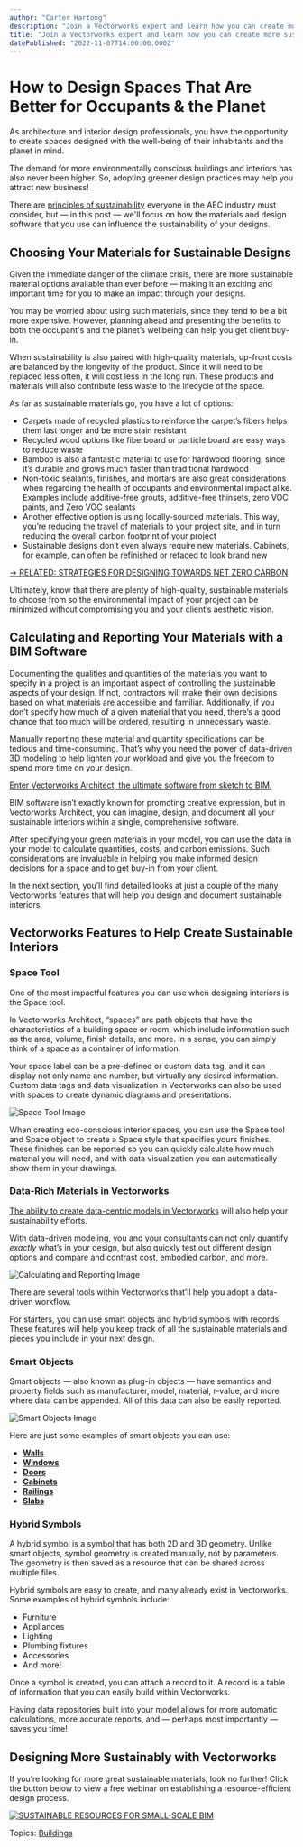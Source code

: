 ```yaml
---
author: "Carter Hartong"
description: "Join a Vectorworks expert and learn how you can create more sustainable interiors with materials and a BIM design software."
title: "Join a Vectorworks expert and learn how you can create more sustainable interiors with materials and a BIM design software." 
datePublished: "2022-11-07T14:00:00.000Z"
---
```

# How to Design Spaces That Are Better for Occupants & the Planet

As architecture and interior design professionals, you have the opportunity to create spaces designed with the well-being of their inhabitants and the planet in mind. 

The demand for more environmentally conscious buildings and interiors has also never been higher. So, adopting greener design practices may help you attract new business!

There are [principles of sustainability](https://ascelibrary.org/doi/10.1061/%28ASCE%29ME.1943-5479.0000030) everyone in the AEC industry must consider, but — in this post — we'll focus on how the materials and design software that you use can influence the sustainability of your designs.

## Choosing Your Materials for Sustainable Designs

Given the immediate danger of the climate crisis, there are more sustainable material options available than ever before — making it an exciting and important time for you to make an impact through your designs. 

You may be worried about using such materials, since they tend to be a bit more expensive. However, planning ahead and presenting the benefits to both the occupant's and the planet’s wellbeing can help you get client buy-in.

When sustainability is also paired with high-quality materials, up-front costs are balanced by the longevity of the product. Since it will need to be replaced less often, it will cost less in the long run. These products and materials will also contribute less waste to the lifecycle of the space.

As far as sustainable materials go, you have a lot of options:

* Carpets made of recycled plastics to reinforce the carpet’s fibers helps them last longer and be more stain resistant
* Recycled wood options like fiberboard or particle board are easy ways to reduce waste
* Bamboo is also a fantastic material to use for hardwood flooring, since it’s durable and grows much faster than traditional hardwood
* Non-toxic sealants, finishes, and mortars are also great considerations when regarding the health of occupants and environmental impact alike. Examples include additive-free grouts, additive-free thinsets, zero VOC paints, and Zero VOC sealants
* Another effective option is using locally-sourced materials. This way, you’re reducing the travel of materials to your project site, and in turn reducing the overall carbon footprint of your project
* Sustainable designs don’t even always require new materials. Cabinets, for example, can often be refinished or refaced to look brand new

[\-> RELATED: STRATEGIES FOR DESIGNING TOWARDS NET ZERO CARBON](../../../net/vectorworks/blog/strategies-for-designing-towards-net-zero-carbon.html)

Ultimately, know that there are plenty of high-quality, sustainable materials to choose from so the environmental impact of your project can be minimized without compromising you and your client’s aesthetic vision.

## Calculating and Reporting Your Materials with a BIM Software

 Documenting the qualities and quantities of the materials you want to specify in a project is an important aspect of controlling the sustainable aspects of your design. If not, contractors will make their own decisions based on what materials are accessible and familiar. Additionally, if you don’t specify how much of a given material that you need, there’s a good chance that too much will be ordered, resulting in unnecessary waste.

Manually reporting these material and quantity specifications can be tedious and time-consuming. That’s why you need the power of data-driven 3D modeling to help lighten your workload and give you the freedom to spend more time on your design. 

[Enter Vectorworks Architect, the ultimate software from sketch to BIM. ](https://www.vectorworks.net/architect)

BIM software isn’t exactly known for promoting creative expression, but in Vectorworks Architect, you can imagine, design, and document all your sustainable interiors within a single, comprehensive software.

After specifying your green materials in your model, you can use the data in your model to calculate quantities, costs, and carbon emissions. Such considerations are invaluable in helping you make informed design decisions for a space and to get buy-in from your client. 

In the next section, you’ll find detailed looks at just a couple of the many Vectorworks features that will help you design and document sustainable interiors. 

## Vectorworks Features to Help Create Sustainable Interiors

### Space Tool

One of the most impactful features you can use when designing interiors is the Space tool. 

In Vectorworks Architect, “spaces” are path objects that have the characteristics of a building space or room, which include information such as the area, volume, finish details, and more. In a sense, you can simply think of a space as a container of information. 

Your space label can be a pre-defined or custom data tag, and it can display not only name and number, but virtually any desired information. Custom data tags and data visualization in Vectorworks can also be used with spaces to create dynamic diagrams and presentations. 

![Space Tool Image](https://blog.vectorworks.net/hs-fs/hubfs/Blog%20Images/221028_Sustainable%20Interiors%20with%20Data%20Driven%20Design/Space%20Tool%20Image.png?width=1440&height=1047&name=Space%20Tool%20Image.png)

When creating eco-conscious interior spaces, you can use the Space tool and Space object to create a Space style that specifies yours finishes. These finishes can be reported so you can quickly calculate how much material you will need, and with data visualization you can automatically show them in your drawings. 

### Data-Rich Materials in Vectorworks 

[The ability to create data-centric models in Vectorworks](../../../net/vectorworks/blog/data-driven-modeling-interiors.html) will also help your sustainability efforts. 

With data-driven modeling, you and your consultants can not only quantify _exactly_ what’s in your design, but also quickly test out different design options and compare and contrast cost, embodied carbon, and more. 

![Calculating and Reporting Image](https://blog.vectorworks.net/hs-fs/hubfs/Blog%20Images/221028_Sustainable%20Interiors%20with%20Data%20Driven%20Design/Calculating%20and%20Reporting%20Image.png?width=1440&height=975&name=Calculating%20and%20Reporting%20Image.png)

There are several tools within Vectorworks that’ll help you adopt a data-driven workflow. 

For starters, you can use smart objects and hybrid symbols with records. These features will help you keep track of all the sustainable materials and pieces you include in your next design. 

### Smart Objects

Smart objects — also known as plug-in objects — have semantics and property fields such as manufacturer, model, material, r-value, and more where data can be appended. All of this data can also be easily reported. 

![Smart Objects Image](https://blog.vectorworks.net/hs-fs/hubfs/Blog%20Images/221028_Sustainable%20Interiors%20with%20Data%20Driven%20Design/Smart%20Objects%20Image.png?width=1440&height=870&name=Smart%20Objects%20Image.png)

Here are just some examples of smart objects you can use:

* [**Walls**](https://app-help.vectorworks.net/2022/eng/VW2022%5FGuide/Walls/Creating%5Fwalls.htm?rhhlterm=walls%20wall&rhsearch=walls)
* [**Windows**](https://app-help.vectorworks.net/2022/eng/VW2022%5FGuide/Windows/Inserting%5Fwindows.htm?rhhlterm=windows%20window&rhsearch=windows)
* [**Doors**](https://app-help.vectorworks.net/2022/eng/VW2022%5FGuide/Doors/Inserting%5Fdoors.htm?rhhlterm=doors%20door&rhsearch=doors)
* **[Cabinets](https://app-help.vectorworks.net/2022/eng/VW2022%5FGuide/FurnFixt/Inserting%5Fcabinets.htm?rhhlterm=cabinets%20cabinet%20objects%20object&rhsearch=cabinet%20smart%20object)**
* **[Railings](https://app-help.vectorworks.net/2022/eng/VW2022%5FGuide/SiteModel3/Creating%5Frailings%5Fand%5Ffences.htm?rhhlterm=railings%20railing%20will&rhsearch=railling)**
* [**Slabs**](https://app-help.vectorworks.net/2022/eng/VW2022%5FGuide/Floors%5Fslabs/Creating%20slabs.htm?rhhlterm=slabs%20slab&rhsearch=%20slabs)

### Hybrid Symbols

A hybrid symbol is a symbol that has both 2D and 3D geometry. Unlike smart objects, symbol geometry is created manually, not by parameters. The geometry is then saved as a resource that can be shared across multiple files. 

Hybrid symbols are easy to create, and many already exist in Vectorworks. Some examples of hybrid symbols include:

* Furniture
* Appliances
* Lighting
* Plumbing fixtures
* Accessories
* And more!

Once a symbol is created, you can attach a record to it. A record is a table of information that you can easily build within Vectorworks. 

Having data repositories built into your model allows for more automatic calculations, more accurate reports, and — perhaps most importantly — saves you time!

## Designing More Sustainably with Vectorworks

If you’re looking for more great sustainable materials, look no further! Click the button below to view a free webinar on establishing a resource-efficient design process.

[![SUSTAINABLE RESOURCES FOR SMALL-SCALE BIM](https://no-cache.hubspot.com/cta/default/3018241/7f6c0560-7fbf-4d45-93de-17ee83a8c26b.png)](https://cta-redirect.hubspot.com/cta/redirect/3018241/7f6c0560-7fbf-4d45-93de-17ee83a8c26b) 

 Topics: [Buildings](https://blog.vectorworks.net/topic/buildings) 

 